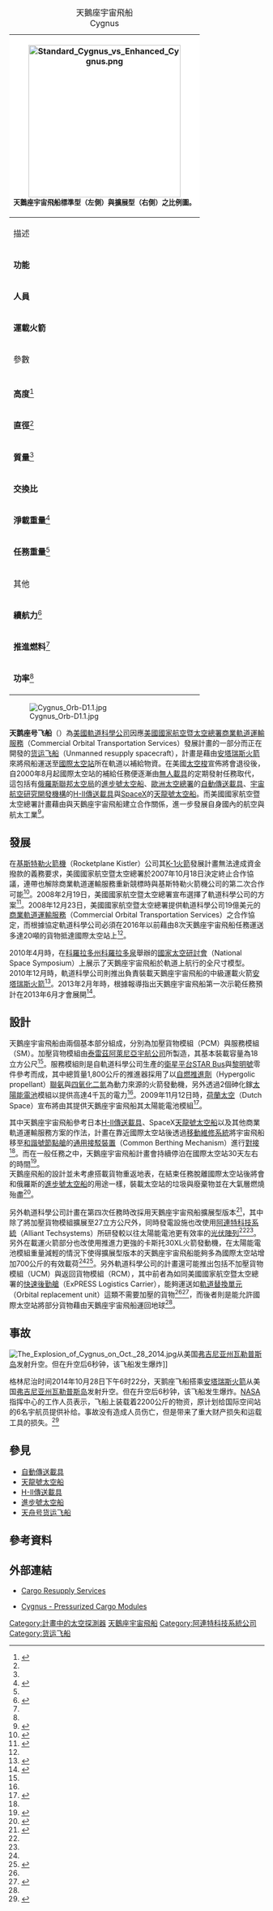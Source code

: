 {| class = "wikitable infobox" style = "margin: 0.5em 0 0.5em 1em; width: 22em;"
|+ 天鵝座宇宙飛船<br />Cygnus
! colspan = "3" style = "background: white;" | [[File:Standard_Cygnus_vs_Enhanced_Cygnus.png|300px]]<br><small>天鵝座宇宙飛船標準型（左側）與擴展型（右側）之比例圖。</small>
|-
! colspan = "3" | 描述
|-
| '''功能''' || colspan = "2" | 運送國際太空站之貨物<ref>[http://www.apdnews.com/news/60557.html “天鹅座”飞船正式为空间站运送物资] {{Wayback|url=http://www.apdnews.com/news/60557.html |date=20140110090459 }}，亚太日报，2014年1月10日</ref>
|-
| '''人員''' || colspan = "2" | 0人
|-
| '''運載火箭''' || colspan = "2" | [[安塔瑞斯火箭|安塔瑞斯火箭]]
|-
! colspan = "3" | 參數
|-
| || '''標準型''' || '''擴展型'''
|-
| '''高度'''<ref name="泰雷茲阿萊尼亞宇航公司">{{Cite web |url=http://www.thalesaleniaspace-issmodules.com/cygnus |title=Cygnus - Pressurized Cargo Modules |author= |date= |publisher=[[泰雷茲阿萊尼亞宇航公司|泰雷茲阿萊尼亞宇航公司]] |language=en |accessdate=2012年4月26日 |quote= |deadurl=yes |archiveurl=https://web.archive.org/web/20110716214802/https://www.thalesaleniaspace-issmodules.com/cygnus |archivedate=2011年7月16日 }}</ref> || {{Convert|3.66|m}} || {{Convert|4.86|m}}
|-
| '''直徑'''<ref name = "泰雷茲阿萊尼亞宇航公司"/> || {{Convert|3.07|m}} || {{Convert|3.07|m}}
|-
| '''質量'''<ref name = "泰雷茲阿萊尼亞宇航公司"/> || {{Convert|1,500|kg}} || {{Convert|1,800|kg}}
|-
| '''交換比''' || 18.9立方公尺（670立方英尺） || 27立方公尺（950立方英尺）
|-
| '''淨載重量'''<ref name = "軌道科學公司">{{Cite web |url= http://www.orbital.com/NewsInfo/Publications/Cygnus_fact.pdf |title= Cygnus™ Advanced Maneuvering Spacecraft |author=  |date=  |publisher= [[軌道科學公司|軌道科學公司]] |language= en |accessdate= 2012年4月26日 |quote=  |archive-date= 2014年2月9日 |archive-url= https://web.archive.org/web/20140209055359/http://www.orbital.com/NewsInfo/Publications/Cygnus_fact.pdf |dead-url= no }}</ref> || {{Convert|2,000|kg}} || {{Convert|2,700|kg}}
|-
| '''任務重量'''<ref name = "軌道科學公司"/> || {{Convert|1,200|kg}} || {{Convert|1,200|kg}}
|-
! colspan = "3" | 其他
|-
| '''續航力'''<ref name = "美國聯邦航空總署">{{Cite web |url= http://www.faa.gov/about/office_org/headquarters_offices/ast/media/The_Annual_Compendium_of_Commercial_Space_Transporation_2012.pdf |title= The Annual Compendium of Commercial Space Transportation: 2012 |author=  |date= 2012年2月 |publisher= [[美國聯邦航空總署|美國聯邦航空總署]] |language= en |accessdate= 2012年4月26日 |quote=  |archive-date= 2013年6月19日 |archive-url= https://web.archive.org/web/20130619213345/http://www.faa.gov/about/office_org/headquarters_offices/ast/media/The_Annual_Compendium_of_Commercial_Space_Transporation_2012.pdf |dead-url= no }}</ref> || colspan = "2" | 1個禮拜至2年
|-
| '''推進燃料'''<ref name = "美國聯邦航空總署"/> || colspan = "2" | [[四氧化二氮|四氧化二氮]]、[[氮氧化合物之混合物|氮氧化合物之混合物]]
|-
| '''功率'''<ref name = "美國聯邦航空總署"/> || colspan = "2" | 3.5千瓦
|}
[[File:Cygnus_Orb-D1.1.jpg|thumb]]

'''天鹅座号飞船'''（{{Lang-en|'''Cygnus'''}}）為[[美國|美國]][[軌道科學公司|軌道科學公司]]因應[[美國國家航空暨太空總署|美國國家航空暨太空總署]][[商業軌道運輸服務|商業軌道運輸服務]]（Commercial Orbital Transportation Services）發展計畫的一部分而正在開發的[[貨運飛船|货运飞船]]（Unmanned resupply spacecraft），計畫是藉由[[安塔瑞斯火箭|安塔瑞斯火箭]]來將飛船運送至[[國際太空站|國際太空站]]所在軌道以補給物資。在美國[[太空梭|太空梭]]宣佈將會退役後，自2000年8月起國際太空站的補給任務便逐漸由[[國際太空站無人發射任務列表|無人載具]]的定期發射任務取代，這包括有[[俄羅斯聯邦太空局|俄羅斯聯邦太空局]]的[[進步號太空船|進步號太空船]]、[[歐洲太空總署|歐洲太空總署]]的[[自動運載飛船|自動傳送載具]]、[[宇宙航空研究開發機構|宇宙航空研究開發機構]]的[[H-II傳送載具|H-II傳送載具]]與[[SpaceX|SpaceX]]的[[天龍號太空船|天龍號太空船]]。而美國國家航空暨太空總署計畫藉由與天鵝座宇宙飛船建立合作關係，進一步發展自身國內的航空與航太工業<ref name = "Tariq Malik">{{Cite web |url= http://www.space.com/6257-nasa-taps-spacex-orbital-sciences-haul-cargo-space-station.html |title= NASA Taps SpaceX, Orbital Sciences to Haul Cargo to Space Station |author= Tariq Malik和Turner Brinton |date= 2008年12月23日 |publisher= [[space.com|space.com]] |language= en |accessdate= 2012年4月26日 |quote=  |archive-date= 2012年3月23日 |archive-url= https://web.archive.org/web/20120323093947/http://www.space.com/6257-nasa-taps-spacex-orbital-sciences-haul-cargo-space-station.html |dead-url= no }}</ref>。

== 發展 ==
在[[基斯特勒火箭機|基斯特勒火箭機]]（Rocketplane Kistler）公司其[[K-1火箭|K-1火箭]]發展計畫無法達成資金撥款的義務要求，美國國家航空暨太空總署於2007年10月18日決定終止合作協議，連帶也解除商業軌道運輸服務重新競標時與基斯特勒火箭機公司的第二次合作可能<ref>{{Cite web |url= http://www.space.com/4517-time-runs-rpk-cots-competition-starts-immediately.html |title= Time Runs out for RpK; New COTS Competition Starts Immediately |author= Brian Berger |date= 2007年10月19日 |publisher= [[space.com|space.com]] |language= en |accessdate= 2012年4月26日 |quote=  |archive-date= 2012年8月14日 |archive-url= https://web.archive.org/web/20120814201234/http://www.space.com/4517-time-runs-rpk-cots-competition-starts-immediately.html |dead-url= no }}</ref>。2008年2月19日，美國國家航空暨太空總署宣布選擇了軌道科學公司的方案<ref>{{Cite web |url= http://www.nasaspaceflight.com/2008/02/orbital-beat-a-dozen-competitors-to-win-nasa-cots-contract/ |title= Orbital beat a dozen competitors to win NASA COTS contract |author= Chris Bergin |date= 2008年2月19日 |publisher= [[NASAspaceflight.com|NASAspaceflight.com]] |language= en |accessdate= 2013年4月23日 |quote=  |archive-date= 2020年4月5日 |archive-url= https://web.archive.org/web/20200405145227/http://www.nasaspaceflight.com/2008/02/orbital-beat-a-dozen-competitors-to-win-nasa-cots-contract/ |dead-url= no }}</ref>。2008年12月23日，美國國家航空暨太空總署提供軌道科學公司19億美元的[[商業軌道運輸服務|商業軌道運輸服務]]（Commercial Orbital Transportation Services）之合作協定，而根據協定軌道科學公司必須在2016年以前藉由8次天鵝座宇宙飛船任務運送多達20噸的貨物抵達國際太空站上<ref name = "Tariq Malik"/>。

2010年4月時，在[[科羅拉多州|科羅拉多州]][[科羅拉多泉|科羅拉多泉]]舉辦的[[國家太空研討會|國家太空研討會]]（National Space Symposium）上展示了天鵝座宇宙飛船於軌道上航行的全尺寸模型。2010年12月時，軌道科學公司則推出負責裝載天鵝座宇宙飛船的中級運載火箭[[安塔瑞斯火箭|安塔瑞斯火箭]]<ref name = "美國國家航空暨太空總署">{{Cite web |url= http://www.nasa.gov/centers/johnson/pdf/214893main_Orbital_COTS_Ph1_Redacted_SAA_2_27_08.pdf |title= Space Act Agreement with NASA and Orbital for COTS |author=  |date= 2008年2月27日 |publisher= [[美國國家航空暨太空總署|美國國家航空暨太空總署]] |language= en |accessdate= 2013年4月23日 |quote=  |archive-date= 2013年4月7日 |archive-url= https://web.archive.org/web/20130407034320/http://www.nasa.gov/centers/johnson/pdf/214893main_Orbital_COTS_Ph1_Redacted_SAA_2_27_08.pdf |dead-url= no }}</ref>。2013年2月年時，根據報導指出天鵝座宇宙飛船第一次示範任務預計在2013年6月才會展開<ref>{{Cite web |url=http://spaceflightnow.com/tracking/index.html |title=Worldwide launch schedule |author= |date=2013年4月24日 |publisher=Spaceflight Now |language=en |accessdate=2013年4月23日 |quote= |deadurl=yes |archiveurl=https://web.archive.org/web/20130911172414/http://spaceflightnow.com/tracking/index.html |archivedate=2013年9月11日 }}</ref>。

== 設計 ==
天鵝座宇宙飛船由兩個基本部分組成，分別為加壓貨物模組（PCM）與服務模組（SM）。加壓貨物模組由[[泰雷茲阿萊尼亞宇航公司|泰雷茲阿萊尼亞宇航公司]]所製造，其基本裝載容量為18立方公尺<ref name = "軌道科學公司"/>。服務模組則是自軌道科學公司生產的[[衛星平台|衛星平台]][[STAR_Bus|STAR Bus]]與[[黎明號|黎明號]]零件參考而成，其中總質量1,800公斤的推進器採用了以[[自燃推進劑|自燃推進劑]]（Hypergolic propellant）[[聯氨|聯氨]]與[[四氧化二氮|四氧化二氮]]為動力來源的火箭發動機，另外透過2個砷化鎵[[太陽能電池|太陽能電池]]模組以提供高達4千瓦的電力<ref name = "軌道科學公司"/>。2009年11月12日時，[[荷蘭太空|荷蘭太空]]（Dutch Space）宣布將由其提供天鵝座宇宙飛船其太陽能電池模組<ref>{{Cite web |url= http://www.spacenews.com/article/dutch-space-build-solar-arrays-cygnus#.UXltLbX7C9E |title= Dutch Space To Build Solar Arrays for Cygnus |author= Peter B. de Selding |date= 2009年11月12日 |publisher= Space News |language= en |accessdate= 2013年4月23日 |quote=  }}</ref>。

其中天鵝座宇宙飛船參考日本[[H-II傳送載具|H-II傳送載具]]、SpaceX[[天龍號太空船|天龍號太空船]]以及其他商業軌道運輸服務方案的作法，計畫在靠近國際太空站後透過[[移動維修系統|移動維修系統]]將宇宙飛船移至[[和諧號節點艙|和諧號節點艙]]的[[通用接駁裝置|通用接駁裝置]]（Common Berthing Mechanism）進行[[宇宙飛船的對接和停泊|對接]]<ref name = "軌道科學公司"/>。而在一般任務之中，天鵝座宇宙飛船計畫會持續停泊在國際太空站30天左右的時間<ref>{{Cite web |url= http://www.nasa.gov/pdf/483771main_Space_Ops_Committee_Report_July_2010.pdf |title= NASA Advisory Council Space Operations Committee |author=  |date= 2010年7月 |publisher= [[美國國家航空暨太空總署|美國國家航空暨太空總署]] |language= en |accessdate= 2013年4月23日 |quote=  |archive-date= 2014年3月8日 |archive-url= https://web.archive.org/web/20140308112952/http://www.nasa.gov/pdf/483771main_Space_Ops_Committee_Report_July_2010.pdf |dead-url= no }}</ref>。<br>天鵝座飛船的設計並未考慮搭載貨物重返地表，在結束任務脫離國際太空站後將會和俄羅斯的[[進步號太空船|進步號太空船]]的用途一樣，裝載太空站的垃圾與廢棄物並在大氣層燃燒殆盡<ref>{{Cite web |url= http://wsn.spaceflight.esa.int/docs/Factsheets/29%20Orbital%20Cygnus%20LR.pdf |title= Cygnus AdvAnCed MAnoeuvring spACeCrAft |author=  |date= 2010年9月1日 |publisher= [[歐洲太空總署|歐洲太空總署]] |language= en |accessdate= 2013年4月23日 |quote=  |archive-date= 2013年5月13日 |archive-url= https://web.archive.org/web/20130513021907/http://wsn.spaceflight.esa.int/docs/Factsheets/29%20Orbital%20Cygnus%20LR.pdf |dead-url= no }}</ref>。

另外軌道科學公司計畫在第四次任務時改採用天鵝座宇宙飛船擴展型版本<ref name = "Ultraflex">{{Cite book | author =  | title = Cygnus Enhanced Spacecraft to Use Ultraflex™ Solar Arrays | location = 美國杜勒斯 | publisher = [[軌道科學公司|軌道科學公司]] | date = 2011年11月 | pages =  | ISBN =  | accessdate = 2013年4月23日 | url =  | language = en | quote =  }}</ref>，其中除了將加壓貨物模組擴展至27立方公尺外，同時發電設施也改使用[[阿連特科技系統|阿連特科技系統]]（Alliant Techsystems）所研發較以往太陽能電池更有效率的[[光伏陣列|光伏陣列]]<ref name = "軌道科學公司"/><ref name = "Ultraflex"/>。另外在載運火箭部分也改使用推進力更強的卡斯托30XL火箭發動機，在太陽能電池模組重量減輕的情況下使得擴展型版本的天鵝座宇宙飛船能夠多為國際太空站增加700公斤的有效載荷<ref name = "軌道科學公司"/><ref>{{Cite web |url= http://www.nasaspaceflight.com/2012/02/orbital-upbeat-ahead-of-antares-debut/ |title= Space industry giants Orbital upbeat ahead of Antares debut |author= Chris Bergin |date= 2012年2月22日 |publisher= [[NASAspaceflight.com|NASAspaceflight.com]] |language= en |accessdate= 2013年4月23日 |quote=  |archive-date= 2013年5月18日 |archive-url= https://web.archive.org/web/20130518140935/http://www.nasaspaceflight.com/2012/02/orbital-upbeat-ahead-of-antares-debut/ |dead-url= no }}</ref>。另外軌道科學公司的計畫還可能推出包括不加壓貨物模組（UCM）與返回貨物模組（RCM），其中前者為如同美國國家航空暨太空總署的[[快速後勤艙|快速後勤艙]]（ExPRESS Logistics Carrier），能夠運送如[[軌道替換單元|軌道替換單元]]（Orbital replacement unit）這類不需要加壓的貨物<ref name = "美國國家航空暨太空總署"/><ref>{{Cite web |url= http://www.wired.com/wiredscience/2008/02/nasa-awards-170/ |title= Orbital Sciences Scores NASA’s Commercial Orbital Transportation Services (COTS) Award Worth $170M |author= Loretta Hidalgo Whitesides |date= 2008年2月20日 |publisher= 《[[連線|連線]]》 |language= en |accessdate= 2013年4月24日 |quote=  |archive-date= 2013年4月22日 |archive-url= https://web.archive.org/web/20130422001013/http://www.wired.com/wiredscience/2008/02/nasa-awards-170/ |dead-url= no }}</ref>，而後者則是能允許國際太空站將部分貨物藉由天鵝座宇宙飛船運回地球<ref name = "美國國家航空暨太空總署"/>。

== 事故 ==
[[File:The_Explosion_of_Cygnus_on_Oct._28_2014.jpg|thumb]]从美国[[弗吉尼亚州|弗吉尼亚州]][[瓦勒普斯岛|瓦勒普斯岛]]发射升空。但在升空后6秒钟，该飞船发生爆炸]]

格林尼治时间2014年10月28日下午6时22分，天鹅座飞船搭乘[[安塔瑞斯火箭|安塔瑞斯火箭]]从美国[[弗吉尼亚州|弗吉尼亚州]][[中大西洋區太空空港|瓦勒普斯岛]]发射升空。但在升空后6秒钟，该飞船发生爆炸。[[NASA|NASA]]指挥中心的工作人员表示，飞船上装载着2200公斤的物资，原计划给国际空间站的6名宇航员提供补给。事故没有造成人员伤亡，但是带来了重大财产损失和运载工具的损失。<ref>{{cite news | url=http://news.ifeng.com/a/20141029/42323179_0.shtml | title=快讯：美国一火箭发射不久后爆炸 | publisher=凤凰网 | accessdate=2014-10-29 | date=2014-10-29 | archive-date=2014-10-29 | archive-url=https://web.archive.org/web/20141029012545/http://news.ifeng.com/a/20141029/42323179_0.shtml | dead-url=no }}</ref>

== 參見 ==
* [[自動運載飛船|自動傳送載具]]
* [[天龍號太空船|天龍號太空船]]
* [[H-II傳送載具|H-II傳送載具]]
* [[進步號太空船|進步號太空船]]
* [[天舟号货运飞船|天舟号货运飞船]]

== 參考資料 ==
{{Reflist|2}}

== 外部連結 ==
{{Commons category|Cygnus (spacecraft)}}
* {{en}} [https://web.archive.org/web/20130417064631/http://www.orbital.com/antares-cygnus/ Cargo Resupply Services]
* {{en}} [https://web.archive.org/web/20110716214802/https://www.thalesaleniaspace-issmodules.com/cygnus Cygnus - Pressurized Cargo Modules]
{{Cargo spacecraft}}{{国际空间站}}

[[Category:計畫中的太空探測器|Category:計畫中的太空探測器]]
[[Category:天鵝座宇宙飛船|]]
[[Category:阿連特科技系統公司|Category:阿連特科技系統公司]]
[[Category:货运飞船|Category:货运飞船]]